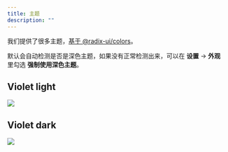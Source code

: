 ```yaml
---
title: 主题
description: ""
---
```



我们提供了很多主题，[基于 @radix-ui/colors](https://www.radix-ui.com/colors/docs/palette-composition/scales)。

默认会自动检测是否是深色主题，如果没有正常检测出来，可以在 **设置** -> **外观** 里勾选 **强制使用深色主题**。

## Violet light

<Img src="/violet_light.png" />

## Violet dark

<Img src="/violet_dark.png" />
